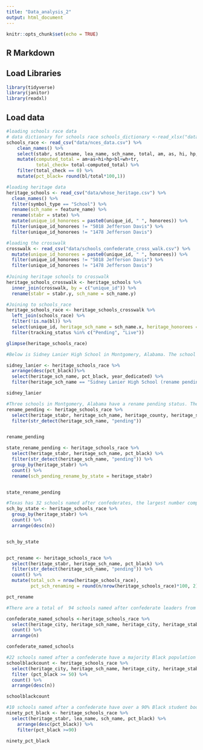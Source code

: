```yaml
---
title: "Data_analysis_2"
output: html_document
---
```


```r
knitr::opts_chunk$set(echo = TRUE)
```

## R Markdown

## Load Libraries

```r
library(tidyverse)
library(janitor)
library(readxl)
```

## Load data
```r
#loading schools race data
# data dictionary for schools race schools_dictionary <-read_xlsx("data/2015-16_CCD_Companion_School_Membership_layout.xlsx")
schools_race <- read_csv("data/nces_data.csv") %>%
    clean_names() %>%
    select(stabr, statename, lea_name, sch_name, total, am, as, hi, hp, bl, wh, tr) %>%
    mutate(computed_total = am+as+hi+hp+bl+wh+tr,
           total_check= total-computed_total) %>%
    filter(total_check == 0) %>%
    mutate(pct_black= round(bl/total*100,1))

#loading heritage data
heritage_schools <- read_csv("data/whose_heritage.csv") %>%
  clean_names() %>%
  filter(symbol_type == "School") %>%
  rename(sch_name = feature_name) %>%
  rename(stabr = state) %>% 
  mutate(unique_id_honorees = paste0(unique_id, " ", honorees)) %>%
  filter(unique_id_honorees != "5018 Jefferson Davis") %>%
  filter(unique_id_honorees != "1478 Jefferson Davis")

#loading the crosswalk
crosswalk <- read_csv("data/schools_confederate_cross_walk.csv") %>%
  mutate(unique_id_honorees = paste0(unique_id, " ", honorees)) %>%
  filter(unique_id_honorees != "5018 Jefferson Davis") %>%
  filter(unique_id_honorees != "1478 Jefferson Davis")
  
#Joining heritage schools to crosswalk
heritage_schools_crosswalk <- heritage_schools %>%
  inner_join(crosswalk, by = c("unique_id")) %>%
  rename(stabr = stabr.y, sch_name = sch_name.y)

#Joining to schools_race
heritage_schools_race <- heritage_schools_crosswalk %>%
  left_join(schools_race) %>%
  filter(!is.na(bl)) %>%
  select(unique_id, heritage_sch_name = sch_name.x, heritage_honorees = honorees.x, heritage_city = city.x, heritage_county = county.x, heritage_stabr = stabr.x, side:removed_after_charlottesville, lea_name, sch_name, total:pct_black) %>%
  filter(tracking_status %in% c("Pending", "Live"))

glimpse(heritage_schools_race)

```

```r
#Below is Sidney Lanier High School in Montgomery, Alabama. The school is named after confederate Sidney Lanier and the school's population is more than 99% Black.

sidney_lanier <- heritage_schools_race %>%
  arrange(desc(pct_black))%>%
  select(heritage_sch_name, pct_black, year_dedicated) %>%
  filter(heritage_sch_name == "Sidney Lanier High School (rename pending)")

sidney_lanier
```

```r
#Three schools in Montgomery, Alabama have a rename pending status. There are four schools total with a rename pending status, the last one is located in Texas. Three of the schools with this status were dedicated during the the civil rights era.
rename_pending <- heritage_schools_race %>%
  select(heritage_stabr, heritage_sch_name, heritage_county, heritage_stabr, year_dedicated, pct_black) %>%
  filter(str_detect(heritage_sch_name, "pending")) 


rename_pending

state_rename_pending <- heritage_schools_race %>%
  select(heritage_stabr, heritage_sch_name, pct_black) %>%
  filter(str_detect(heritage_sch_name, "pending")) %>%
  group_by(heritage_stabr) %>%
  count() %>%
  rename(sch_pending_rename_by_state = heritage_stabr)


state_rename_pending
```


```r
#Texas has 32 schools named after confederates, the largest number compared to all states. 4.26% of schools named after confederates are undergoing a name change. 
sch_by_state <- heritage_schools_race %>%
  group_by(heritage_stabr) %>%
  count() %>%
  arrange(desc(n))


sch_by_state


pct_rename <- heritage_schools_race %>%
  select(heritage_stabr, heritage_sch_name, pct_black) %>%
  filter(str_detect(heritage_sch_name, "pending")) %>%
  count() %>%
  mutate(total_sch = nrow(heritage_schools_race),
         pct_sch_renaming = round(n/nrow(heritage_schools_race)*100, 2))

pct_rename

```

```r
#There are a total of  94 schools named after confederate leaders from these two joined data sets

confederate_named_schools <-heritage_schools_race %>%
  select(heritage_city, heritage_sch_name, heritage_city, heritage_stabr) %>%
  count() %>%
  arrange(n)

confederate_named_schools


```

```r
#22 schools named after a confederate have a majority Black population (over 50%)
schoolblackcount <- heritage_schools_race %>%
  select(heritage_city, heritage_sch_name, heritage_city, heritage_stabr, pct_black) %>%
  filter (pct_black >= 50) %>%
  count() %>%
  arrange(desc(n))

schoolblackcount
```

```r
#10 schools named after a confederate have over a 90% Black student body
ninety_pct_black <- heritage_schools_race %>%
  select(heritage_stabr, lea_name, sch_name, pct_black) %>%
	arrange(desc(pct_black)) %>%
	filter(pct_black >=90)

ninety_pct_black

```

